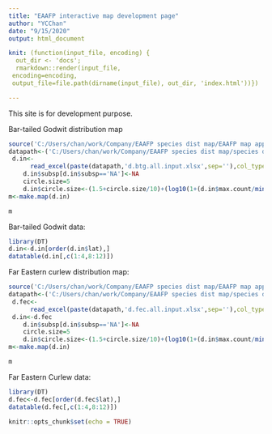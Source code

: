 ```yaml
---
title: "EAAFP interactive map development page"
author: "YCChan"
date: "9/15/2020"
output: html_document

knit: (function(input_file, encoding) {
  out_dir <- 'docs';
  rmarkdown::render(input_file,
 encoding=encoding,
 output_file=file.path(dirname(input_file), out_dir, 'index.html'))})

---
```

This site is for development purpose.

Bar-tailed Godwit distribution map


```r
source('C:/Users/chan/work/Company/EAAFP species dist map/EAAFP map app/server.R')
datapath<-('C:/Users/chan/work/Company/EAAFP species dist map/species dist data/')
 d.in<-
      read_excel(paste(datapath,'d.btg.all.input.xlsx',sep=''),col_types=c(rep( "guess",3),'text',rep( "guess",8)))
    d.in$subsp[d.in$subsp=='NA']<-NA
    circle.size=5
    d.in$circle.size<-(1.5+circle.size/10)+(log10(1+(d.in$max.count/min(d.in$max.count))*5)*(1+circle.size/8))
m<-make.map(d.in)

```

```r
m
```


Bar-tailed Godwit data:

```r
library(DT)
d.in<-d.in[order(d.in$lat),]
datatable(d.in[,c(1:4,8:12)])
```



Far Eastern curlew distribution map:


```r
source('C:/Users/chan/work/Company/EAAFP species dist map/EAAFP map app/server.R')
datapath<-('C:/Users/chan/work/Company/EAAFP species dist map/species dist data/')
 d.fec<-
      read_excel(paste(datapath,'d.fec.all.input.xlsx',sep=''),col_types=c(rep( "guess",3),'text',rep( "guess",8)))
 d.in<-d.fec
    d.in$subsp[d.in$subsp=='NA']<-NA
    circle.size=5
    d.in$circle.size<-(1.5+circle.size/10)+(log10(1+(d.in$max.count/min(d.in$max.count))*5)*(1+circle.size/8))
m<-make.map(d.in)

```

```r
m
```

Far Eastern Curlew data:

```r
library(DT)
d.fec<-d.fec[order(d.fec$lat),]
datatable(d.fec[,c(1:4,8:12)])
```

```r
knitr::opts_chunk$set(echo = TRUE)
```
